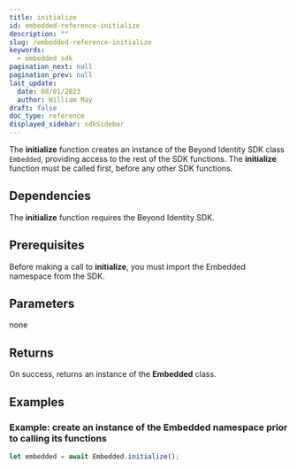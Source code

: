 ```yaml
---
title: initialize
id: embedded-reference-initialize
description: ""
slug: /embedded-reference-initialize
keywords:
  - embedded sdk
pagination_next: null
pagination_prev: null
last_update:
  date: 08/01/2023
  author: William May
draft: false
doc_type: reference
displayed_sidebar: sdkSidebar
---
```


The **initialize** function creates an instance of the Beyond Identity SDK class `Embedded`, providing access to the rest of the SDK functions. The **initialize** function must be called first, before any other SDK functions.

## Dependencies

The **initialize** function requires the Beyond Identity SDK.

<InstallationAll />

## Prerequisites

Before making a call to **initialize**, you must import the Embedded namespace from the SDK.

<ImportAll />

## Parameters

none

## Returns

On success, returns an instance of the **Embedded** class.

## Examples

### Example: create an instance of the Embedded namespace prior to calling its functions

```javascript
let embedded = await Embedded.initialize();
```

